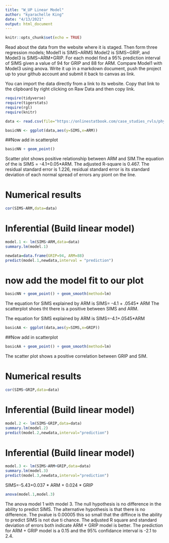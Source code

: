 ```yaml
---
title: "W_UP Linear Model"
author: "kyarachelle King"
date: "4/13/2021"
output: html_document
---
```


```r
knitr::opts_chunk$set(echo = TRUE)
```

Read about the data from the website where it is staged.  Then form three regression models; Model1 is SIMS~ARMS Model2 is SIMS~GRIP, and Model3 is SIMS~ARM+GRIP. For each model find a 95% prediction interval of SIMS given a value of 94  for GRIP and 88 for ARM. Compare Model1 with Model3 using anova. Write it up in a markdown document, push the project up to your github account and submit it back to canvas as link. 

 

You can import the data directly from a link to its website.  Copy that link to the clipboard by right clicking on Raw Data and then copy link.

```r
require(tidyverse)
require(tigerstats)
require(rgl)
require(knitr)


```

```r
data <- read.csv(file="https://onlinestatbook.com/case_studies_rvls/physical_strength/data.txt",sep="",header=TRUE)  
```
```r
basicNN <- ggplot(data,aes(y=SIMS,x=ARM))
```
##Now add in scatterplot

```r
basicNN + geom_point()
```

Scatter plot shows positive relationship between ARM and SIM.The equation of the is SIMS = -4.1+0.05*ARM. The adjusted R-square is 0.467. The residual standard error is 1.226, residual standard error is its standard deviation of each normal spread of errors any piont on the line.
  
# Numerical results

```r
cor(SIMS~ARM,data=data)
```

# Inferential  (Build linear model)
  
```r
model.1 <- lm(SIMS~ARM,data=data)
summary.lm(model.1)
```

```r
newdata=data.frame(GRIP=94, ARM=88)
predict(model.1,newdata,interval = "prediction")
```



# now add the model fit to our plot
  
```r
basicNN + geom_point() + geom_smooth(method=lm)
``` 

The equation for SIMS explained by ARM is SIMS= -4.1 + .0545* ARM
The scatterplot shoes tht there is a positive between SIMS and ARM.

The equation for SIMS explained by ARM is
SIMS=-4.1+.0545*ARM

```r
basicAA <- ggplot(data,aes(y=SIMS,x=GRIP))
```
##Now add in scatterplot

```r
basicAA + geom_point() + geom_smooth(method=lm)
```

The scatter plot shows a positive correlation between GRIP and SIM.

# Numerical results

```r
cor(SIMS~GRIP,data=data)
```

# Inferential  (Build linear model)
  
```r
model.2 <- lm(SIMS~GRIP,data=data)
summary.lm(model.2)
predict(model.2,newdata,interval="prediction")
```



# Inferential  (Build linear model)
  
```r
model.3 <- lm(SIMS~ARM+GRIP,data=data)
summary.lm(model.3)
predict(model.3,newdata,interval="prediction")
``` 
SIMS=-5.43+0.037 * ARM + 0.024 * GRIP

```r
anova(model.1,model.3)
```
The anova model 1 with model 3. The null hypothesis is no difference in the ability to predict SIMS. The alternative hypothesis is that there is no difference. The pvalue is 0.00005 this so small that the diffince is the ability to predict SIMS is not due ti chance. The adjusted R square and standard deviation of errors both indicate ARM + GRIP model is better. The prediction for ARM + GRIP model is a 0.15 and the 95% confidance interval is -2.1 to 2.4.





